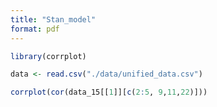 ```yaml
---
title: "Stan_model"
format: pdf
---
```


```r



library(corrplot)

data <- read.csv("./data/unified_data.csv")

corrplot(cor(data_15[[1]][c(2:5, 9,11,22)]))

```




```r



```



